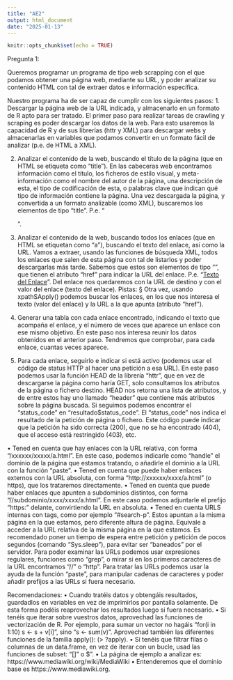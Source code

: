 ```yaml
---
title: "AE2"
output: html_document
date: "2025-01-13"
---
```


```r
knitr::opts_chunk$set(echo = TRUE)
```

Pregunta 1:

Queremos programar un programa de tipo web scrapping con el que podamos obtener
una página web, mediante su URL, y poder analizar su contenido HTML con tal de extraer
datos e información específica.

Nuestro programa ha de ser capaz de cumplir con los siguientes pasos:
1. Descargar la página web de la URL indicada, y almacenarlo en un formato de R
apto para ser tratado.
El primer paso para realizar tareas de crawling y scraping es poder descargar los
datos de la web. Para esto usaremos la capacidad de R y de sus librerías (httr y
XML) para descargar webs y almacenarlas en variables que podamos convertir
en un formato fácil de analizar (p.e. de HTML a XML).

2. Analizar el contenido de la web, buscando el título de la página (que en HTML
se etiqueta como “title”).
En las cabeceras web encontramos información como el título, los ficheros de
estilo visual, y meta-información como el nombre del autor de la página, una
descripción de esta, el tipo de codificación de esta, o palabras clave que indican
qué tipo de información contiene la página. Una vez descargada la página, y
convertida a un formato analizable (como XML), buscaremos los elementos de
tipo “title”. P.e. “<title>Titulo de Página</title>”.

3. Analizar el contenido de la web, buscando todos los enlaces (que en HTML se
etiquetan como “a”), buscando el texto del enlace, así como la URL.
Vamos a extraer, usando las funciones de búsqueda XML, todos los enlaces que
salen de esta página con tal de listarlos y poder descargarlas más tarde. Sabemos
que estos son elementos de tipo “<a>”, que tienen el atributo “href” para indicar
la URL del enlace. P.e. “<a href = ‘enlace’>Texto del Enlace</a>”. Del enlace
nos quedaremos con la URL de destino y con el valor del enlace (texto del
enlace).
Pistas:
§ Otra vez, usando xpathSApply() podemos buscar los enlaces, en los que
nos interesa el texto (valor del enlace) y la URL a la que apunta (atributo
“href”).

4. Generar una tabla con cada enlace encontrado, indicando el texto que
acompaña el enlace, y el número de veces que aparece un enlace con ese
mismo objetivo.
En este paso nos interesa reunir los datos obtenidos en el anterior paso.
Tendremos que comprobar, para cada enlace, cuantas veces aparece.

5. Para cada enlace, seguirlo e indicar si está activo (podemos usar el código de
status HTTP al hacer una petición a esa URL).
En este paso podemos usar la función HEAD de la librería “httr”, que en vez de
descargarse la página como haría GET, solo consultamos los atributos de la
página o fichero destino.
HEAD nos retorna una lista de atributos, y de entre estos hay uno llamado
“header” que contiene más atributos sobre la página buscada. Si seguimos
podemos encontrar el “status_code” en “resultado$status_code”. El
“status_code” nos indica el resultado de la petición de página o fichero. Este
código puede indicar que la petición ha sido correcta (200), que no se ha
encontrado (404), que el acceso está restringido (403), etc.

• Tened en cuenta que hay enlaces con la URL relativa, con forma
“/xxxxxx/xxxxx/a.html”. En este caso, podemos indicarle como “handle” el
dominio de la página que estamos tratando, o añadirle el dominio a la URL
con la función “paste”.
• Tened en cuenta que puede haber enlaces externos con la URL absoluta, con
forma “http://xxxxxx/xxxx/a.html” (o https), que los trataremos
directamente.
• Tened en cuenta que puede haber enlaces que apunten a subdominios
distintos, con forma “//subdominio/xxxx/xxxx/a.html”. En este caso
podemos adjuntarle el prefijo “https:” delante, convirtiendo la URL en
absoluta.
• Tened en cuenta URLS internas con tags, como por ejemplo “#search-p”.
Estos apuntan a la misma página en la que estamos, pero diferente altura de
página. Equivale a acceder a la URL relativa de la misma página en la que
estamos.
Es recomendado poner un tiempo de espera entre petición y petición de pocos
segundos (comando “Sys.sleep”), para evitar ser “baneados” por el servidor. Para
poder examinar las URLs podemos usar expresiones regulares, funciones como
“grep”, o mirar si en los primeros caracteres de la URL encontramos “//” o “http”.
Para tratar las URLs podemos usar la ayuda de la función “paste”, para manipular
cadenas de caracteres y poder añadir prefijos a las URLs si fuera necesario.


Recomendaciones:
• Cuando tratéis datos y obtengáis resultados, guardadlos en variables en vez de
imprimirlos por pantalla solamente. De esta forma podéis reaprovechar los
resultados luego si fuera necesario.
• Si tenéis que iterar sobre vuestros datos, aprovechad las funciones de
vectorización de R. Por ejemplo, para sumar un vector no hagáis “for(i in 1:10) s
<- s + v[i]”, sino “s <- sum(v)”. Aprovechad también las diferentes funciones de la
familia apply(): (> ?apply).
• Si tenéis que filtrar filas o columnas de un data.frame, en vez de iterar con un
bucle, usad las funciones de subset: “[]” o $”.
• La página de ejemplo a analizar es:
https://www.mediawiki.org/wiki/MediaWiki
• Entenderemos que el dominio base es https://www.mediawiki.org.